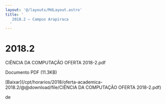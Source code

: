 ```yaml
---
layout: '@/layouts/MdLayout.astro'
title: '
   2018.2 — Campus Arapiraca
  '
---
```




2018.2
======











 CIÊNCIA DA COMPUTAÇÃO OFERTA 2018-2.pdf
   

 Documento PDF
 (11.3KB)
 

[Baixar](/cpt/horarios/2018/oferta-academica-2018.2/@@download/file/CIÊNCIA DA COMPUTAÇÃO OFERTA 2018-2.pdf) 



























 de
 

















